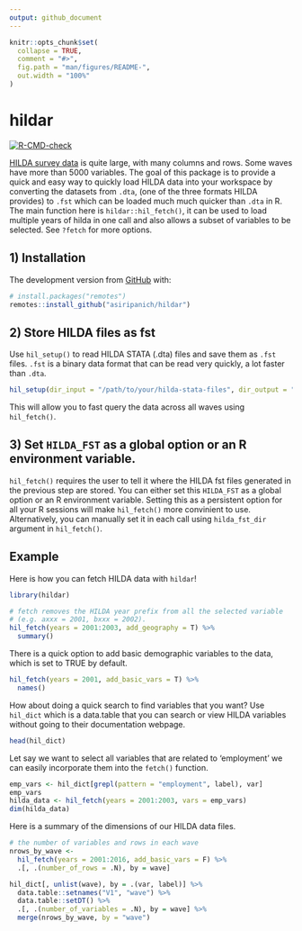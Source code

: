 ```yaml
---
output: github_document
---
```


<!-- README.md is generated from README.Rmd. Please edit that file -->

```r
knitr::opts_chunk$set(
  collapse = TRUE,
  comment = "#>",
  fig.path = "man/figures/README-",
  out.width = "100%"
)
```
# hildar

<!-- badges: start -->
[![R-CMD-check](https://github.com/asiripanich/hildar/workflows/R-CMD-check/badge.svg)](https://github.com/asiripanich/hildar/actions)
<!-- badges: end -->

[HILDA survey data](https://melbourneinstitute.unimelb.edu.au/hilda) is quite large, with many columns and rows. Some waves have more than 5000 variables. The goal of this package is to provide a quick and easy way to quickly load HILDA data into your workspace by converting the datasets from `.dta`, (one of the three formats HILDA provides) to `.fst` which can be loaded much much quicker than `.dta` in R. The main function here is `hildar::hil_fetch()`, it can be used to load multiple years of hilda in one call and also allows a subset of variables to be selected. See `?fetch` for more options.

## 1) Installation

The development version from [GitHub](https://github.com/) with:

``` r
# install.packages("remotes")
remotes::install_github("asiripanich/hildar")
```

## 2) Store HILDA files as fst

Use `hil_setup()` to read HILDA STATA (.dta) files and save them as `.fst` files. `.fst` is a binary data format that can be read very quickly, a lot faster than `.dta`.

``` r
hil_setup(dir_input = "/path/to/your/hilda-stata-files", dir_output = "/path/to/save/hilda-fst-files")
```

This will allow you to fast query the data across all waves using `hil_fetch()`. 

## 3) Set `HILDA_FST` as a global option or an R environment variable.

`hil_fetch()` requires the user to tell it where the HILDA fst files generated in the previous step are stored. You can either set this `HILDA_FST` as a global option or an R environment variable. Setting this as a persistent option for all your R sessions will make `hil_fetch()` more convinient to use. Alternatively, you can manually set it in each call using `hilda_fst_dir` argument in `hil_fetch()`. 

## Example

Here is how you can fetch HILDA data with `hildar`!

```r
library(hildar)

# fetch removes the HILDA year prefix from all the selected variable
# (e.g. axxx = 2001, bxxx = 2002).
hil_fetch(years = 2001:2003, add_geography = T) %>%
  summary()
```

There is a quick option to add basic demographic variables to the data, which is set to TRUE by default.

```r
hil_fetch(years = 2001, add_basic_vars = T) %>%
  names()
```

How about doing a quick search to find variables that you want? Use `hil_dict` which is a data.table that you can search or view HILDA variables without going to their documentation webpage. 

```r
head(hil_dict)
```

Let say we want to select all variables that are related to 'employment' we can easily incorporate them into the `fetch()` function.

```r
emp_vars <- hil_dict[grepl(pattern = "employment", label), var]
emp_vars
hilda_data <- hil_fetch(years = 2001:2003, vars = emp_vars)
dim(hilda_data)
```

Here is a summary of the dimensions of our HILDA data files.

```r
# the number of variables and rows in each wave
nrows_by_wave <-
  hil_fetch(years = 2001:2016, add_basic_vars = F) %>%
  .[, .(number_of_rows = .N), by = wave]

hil_dict[, unlist(wave), by = .(var, label)] %>%
  data.table::setnames("V1", "wave") %>%
  data.table::setDT() %>%
  .[, .(number_of_variables = .N), by = wave] %>%
  merge(nrows_by_wave, by = "wave")
```
